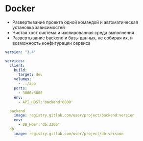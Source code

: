 # Docker

-  Развертывание проекта одной командой и автоматическая установка зависимостей
-  Чистая хост система и изолированная среда выполнения
-  Развертывание backend и базы данных, не собирая их, и возможность конфигурации сервиса

```yml
version: "3.4"

services:
  client:
    build:
      target: dev
    volumes:
      - .:/app
    ports:
      - 3000:3000
    env:
      - API_HOST:'backend:8080'

  backend
    image: registry.gitlab.com/user/project/backend:version
    env:
      - DB_HOST:'db:3306'
  db
    image: registry.gitlab.com/user/project/db:version
```
